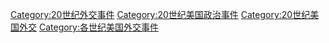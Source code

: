[[Category:20世纪外交事件|Category:20世纪外交事件]]
[[Category:20世纪美国政治事件|Category:20世纪美国政治事件]]
[[Category:20世纪美国外交|Category:20世纪美国外交]]
[[Category:各世纪美国外交事件‎|Category:各世纪美国外交事件‎]]